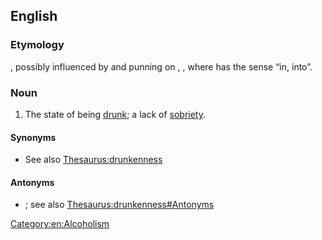 ==English==

===Etymology===
{{prefix|en|in|sobriety|t1=not}}, possibly influenced by and punning on {{m|en|inebriation}}, {{m|en|intoxication}}, where {{m|en|in-}} has the sense “in, into”.

===Noun===
{{en-noun|~|insobrieties}}

# The state of being [[drunk]]; a lack of [[sobriety]].

====Synonyms====
* See also [[Thesaurus:drunkenness]]

====Antonyms====
* {{l|en|sobriety}}; see also [[Thesaurus:drunkenness#Antonyms]]

[[Category:en:Alcoholism]]